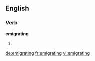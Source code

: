 ==English==

===Verb===
'''emigrating'''

# {{present participle of|[[emigrate]]}}

[[de:emigrating]]
[[fr:emigrating]]
[[vi:emigrating]]